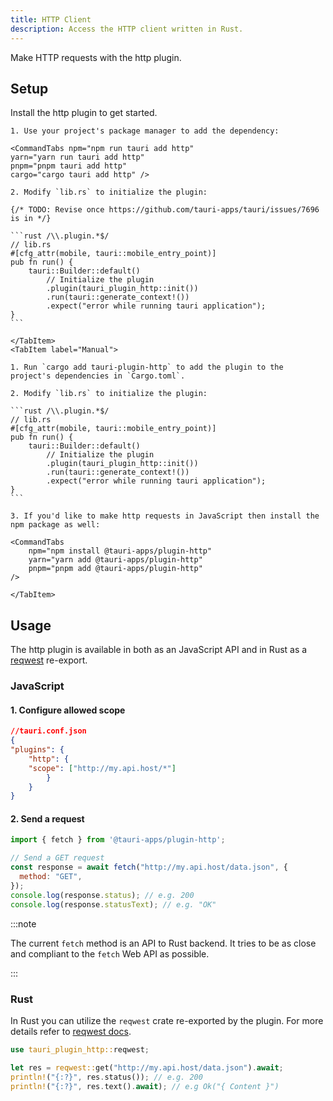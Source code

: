 ```yaml
---
title: HTTP Client
description: Access the HTTP client written in Rust.
---
```



<PluginLinks plugin="http" />

Make HTTP requests with the http plugin.

## Setup

Install the http plugin to get started.

<Tabs>
    <TabItem label="Automatic">

    1. Use your project's package manager to add the dependency:

    <CommandTabs npm="npm run tauri add http"
    yarn="yarn run tauri add http"
    pnpm="pnpm tauri add http"
    cargo="cargo tauri add http" />

    2. Modify `lib.rs` to initialize the plugin:

    {/* TODO: Revise once https://github.com/tauri-apps/tauri/issues/7696 is in */}

    ```rust /\\.plugin.*$/
    // lib.rs
    #[cfg_attr(mobile, tauri::mobile_entry_point)]
    pub fn run() {
        tauri::Builder::default()
            // Initialize the plugin
            .plugin(tauri_plugin_http::init())
            .run(tauri::generate_context!())
            .expect("error while running tauri application");
    }
    ```

    </TabItem>
    <TabItem label="Manual">

    1. Run `cargo add tauri-plugin-http` to add the plugin to the project's dependencies in `Cargo.toml`.

    2. Modify `lib.rs` to initialize the plugin:

    ```rust /\\.plugin.*$/
    // lib.rs
    #[cfg_attr(mobile, tauri::mobile_entry_point)]
    pub fn run() {
        tauri::Builder::default()
            // Initialize the plugin
            .plugin(tauri_plugin_http::init())
            .run(tauri::generate_context!())
            .expect("error while running tauri application");
    }
    ```

    3. If you'd like to make http requests in JavaScript then install the npm package as well:

    <CommandTabs
        npm="npm install @tauri-apps/plugin-http"
        yarn="yarn add @tauri-apps/plugin-http"
        pnpm="pnpm add @tauri-apps/plugin-http"
    />

    </TabItem>

</Tabs>

## Usage

The http plugin is available in both as an JavaScript API and in Rust as a [reqwest](https://docs.rs/reqwest/) re-export.


### JavaScript

#### 1. Configure allowed scope

```json
//tauri.conf.json
{
"plugins": {
	"http": {
	"scope": ["http://my.api.host/*"]
		}
	}
}
```
#### 2. Send a request

```js
import { fetch } from '@tauri-apps/plugin-http';

// Send a GET request
const response = await fetch("http://my.api.host/data.json", {
  method: "GET",
});
console.log(response.status); // e.g. 200
console.log(response.statusText); // e.g. "OK"

```

:::note

 The current `fetch` method is an API to Rust backend. It tries to be as close and compliant to the `fetch` Web API as possible.

:::


### Rust


In Rust you can utilize the `reqwest` crate re-exported by the plugin. For more details refer to [reqwest docs](https://docs.rs/reqwest/).


```rust
use tauri_plugin_http::reqwest;

let res = reqwest::get("http://my.api.host/data.json").await;
println!("{:?}", res.status()); // e.g. 200
println!("{:?}", res.text().await); // e.g Ok("{ Content }")
```
